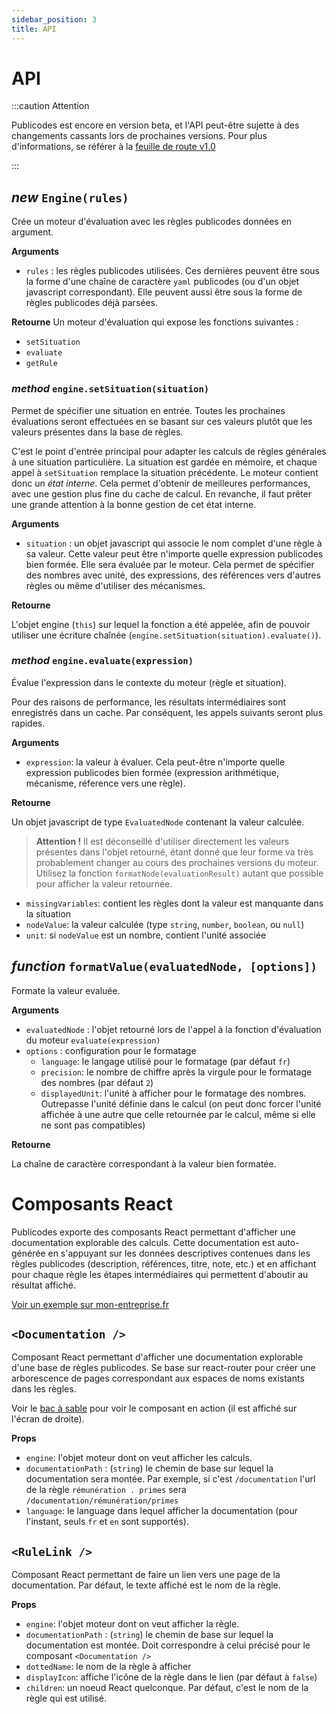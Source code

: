 ```yaml
---
sidebar_position: 3
title: API
---
```


# API

:::caution Attention

Publicodes est encore en version beta, et l'API peut-être sujette à des changements cassants lors de prochaines versions. Pour plus d'informations, se référer à la [feuille de route v1.0](https://github.com/betagouv/mon-entreprise/issues/1293)

:::

## _new_ `Engine(rules)`

Crée un moteur d'évaluation avec les règles publicodes données en argument.

**Arguments**

- `rules` : les règles publicodes utilisées. Ces dernières peuvent être sous la
  forme d'une chaîne de caractère `yaml` publicodes (ou d'un objet javascript
  correspondant). Elle peuvent aussi être sous la forme de règles publicodes déjà parsées.

**Retourne**
Un moteur d'évaluation qui expose les fonctions suivantes :

- `setSituation`
- `evaluate`
- `getRule`

### _method_ `engine.setSituation(situation)`

Permet de spécifier une situation en entrée. Toutes les prochaines évaluations
seront effectuées en se basant sur ces valeurs plutôt que les valeurs présentes
dans la base de règles.

C'est le point d'entrée principal pour adapter les calculs de règles générales à
une situation particulière. La situation est gardée en mémoire, et chaque appel
à `setSituation` remplace la situation précédente. Le moteur
contient donc un _état interne_. Cela permet d'obtenir de meilleures performances,
avec une gestion plus fine du cache de calcul. En revanche, il faut prêter une
grande attention à la bonne gestion de cet état interne.

**Arguments**

- `situation` : un objet javascript qui associe le nom complet d'une règle à sa
  valeur. Cette valeur peut être n'importe quelle expression publicodes bien formée.
  Elle sera évaluée par le moteur. Cela permet de spécifier des nombres avec unité,
  des expressions, des références vers d'autres règles ou même d'utiliser des mécanismes.

**Retourne**

L'objet engine (`this`) sur lequel la fonction a été appelée, afin de pouvoir
utiliser une écriture chaînée (`engine.setSituation(situation).evaluate()`).

### _method_ `engine.evaluate(expression)`

Évalue l'expression dans le contexte du moteur (règle et situation).

Pour des raisons de performance, les résultats intermédiaires sont enregistrés
dans un cache. Par conséquent, les appels suivants seront plus rapides.

**Arguments**

- `expression`: la valeur à évaluer. Cela peut-être n'importe quelle expression publicodes
  bien formée (expression arithmétique, mécanisme, réference vers une règle).

**Retourne**

Un objet javascript de type `EvaluatedNode` contenant la valeur calculée.

> **Attention !** Il est déconseillé d'utiliser directement les valeurs présentes
> dans l'objet retourné, étant donné que leur forme va très probablement changer
> au cours des prochaines versions du moteur.
> Utilisez la fonction `formatNode(evaluationResult)` autant que possible pour
> afficher la valeur retournée.

- `missingVariables`: contient les règles dont la valeur est manquante dans la situation
- `nodeValue`: la valeur calculée (type `string`, `number`, `boolean`, ou `null`)
- `unit`: si `nodeValue` est un nombre, contient l'unité associée

## _function_ `formatValue(evaluatedNode, [options])`

Formate la valeur evaluée.

**Arguments**

- `evaluatedNode` : l'objet retourné lors de l'appel à la fonction
  d'évaluation du moteur `evaluate(expression)`
- `options` : configuration pour le formatage
  - `language`: le langage utilisé pour le formatage (par défaut `fr`)
  - `precision`: le nombre de chiffre après la virgule pour le formatage des
    nombres (par défaut `2`)
  - `displayedUnit`: l'unité à afficher pour le formatage des nombres.
    Outrepasse l'unité définie dans le calcul (on peut donc forcer l'unité
    affichée à une autre que celle retournée par le calcul, même si elle ne sont
    pas compatibles)

**Retourne**

La chaîne de caractère correspondant à la valeur bien formatée.

# Composants React

Publicodes exporte des composants React permettant d'afficher une documentation
explorable des calculs. Cette documentation est auto-générée en s'appuyant sur
les données descriptives contenues dans les règles publicodes (description,
références, titre, note, etc.) et en affichant pour chaque règle les étapes
intermédiaires qui permettent d'aboutir au résultat affiché.

[Voir un exemple sur mon-entreprise.fr](https://mon-entreprise.fr/documentation/imp%C3%B4t/foyer-fiscal/imp%C3%B4t-sur-le-revenu/imp%C3%B4t-brut-par-part)

## `<Documentation />`

Composant React permettant d'afficher une documentation explorable d'une base de
règles publicodes. Se base sur react-router pour créer une arborescence de pages
correspondant aux espaces de noms existants dans les règles.

Voir le [bac à sable](https://publi.codes/studio) pour voir le composant en
action (il est affiché sur l'écran de droite).

**Props**

- `engine`: l'objet moteur dont on veut afficher les calculs.
- `documentationPath` : (`string`) le chemin de base sur lequel la documentation sera
  montée. Par exemple, si c'est `/documentation` l'url de la règle `rémunération . primes` sera `/documentation/rémunération/primes`
- `language`: le language dans lequel afficher la documentation (pour l'instant,
  seuls `fr` et `en` sont supportés).

## `<RuleLink />`

Composant React permettant de faire un lien vers une page de la documentation.
Par défaut, le texte affiché est le nom de la règle.

**Props**

- `engine`: l'objet moteur dont on veut afficher la règle.
- `documentationPath` : (`string`) le chemin de base sur lequel la documentation est
  montée. Doit correspondre à celui précisé pour le composant `<Documentation />`
- `dottedName`: le nom de la règle à afficher
- `displayIcon`: affiche l'icône de la règle dans le lien (par défaut à `false`)
- `children`: un noeud React quelconque. Par défaut, c'est le nom de la règle
  qui est utilisé.

